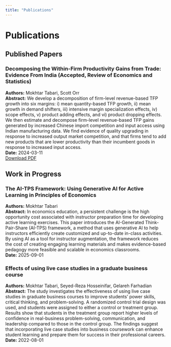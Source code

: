 ```yaml
---
title: "Publications"
---
```


# Publications

## Published Papers

### Decomposing the Within-Firm Productivity Gains from Trade: Evidence From India (Accepted, Review of Economics and Statistics)
**Authors:** Mokhtar Tabari, Scott Orr  
**Abstract:** We develop a decomposition of firm-level revenue-based TFP growth into six margins: i) mean quantity-based TFP growth, ii) mean growth in demand shifters, iii) intensive margin specialization effects, iv) scope effects, v) product adding effects, and vi) product dropping effects. We then estimate and decompose firm-level revenue-based TFP gains generated by increased Chinese import competition and input access using Indian manufacturing data. We find evidence of quality upgrading in response to increased output market competition, and that firms tend to add new products that are lower productivity than their incumbent goods in response to increased input access.  
**Date:** 2024-03-11  
[Download PDF](https://drive.google.com/file/d/1s9i5DhbZkkMe1mIHhPj7kBmCwGMOMobH/view)

## Work in Progress

### The AI-TPS Framework: Using Generative AI for Active Learning in Principles of Economics
**Authors:** Mokhtar Tabari  
**Abstract:** In economics education, a persistent challenge is the high opportunity cost associated with instructor preparation time for developing active learning exercises. This paper introduces the AI-Generated Think-Pair-Share (AI-TPS) framework, a method that uses generative AI to help instructors efficiently create customized and up-to-date in-class activities. By using AI as a tool for instructor augmentation, the framework reduces the cost of creating engaging learning materials and makes evidence-based pedagogy more feasible and scalable in economics classrooms.  
**Date:** 2025-09-01

### Effects of using live case studies in a graduate business course
**Authors:** Mokhtar Tabari, Seyed-Reza Hosseinifar, Gelareh Farhadian  
**Abstract:** The study investigates the effectiveness of using live case studies in graduate business courses to improve students' power skills, critical thinking, and problem-solving. A randomized control trial design was used, and students were assigned to either a control or treatment group. Results show that students in the treatment group report higher levels of confidence in real-business problem-solving, communication, and leadership compared to those in the control group. The findings suggest that incorporating live case studies into business coursework can enhance student learning and prepare them for success in their professional careers.  
**Date:** 2022-08-01

<!-- Add more publications here -->
